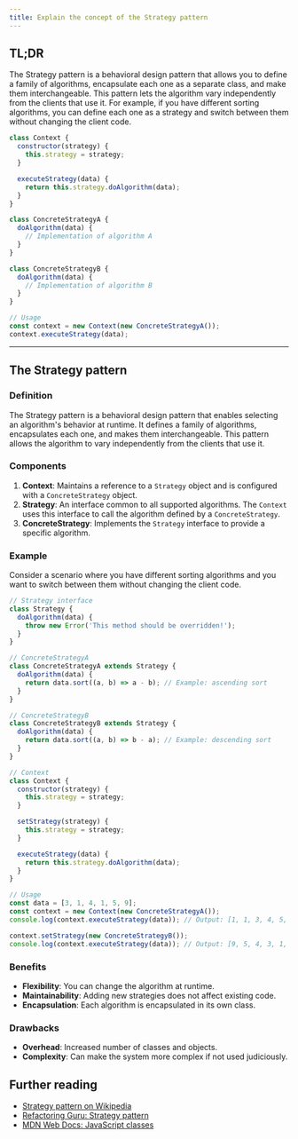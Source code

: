 ```yaml
---
title: Explain the concept of the Strategy pattern
---
```


## TL;DR

The Strategy pattern is a behavioral design pattern that allows you to define a family of algorithms, encapsulate each one as a separate class, and make them interchangeable. This pattern lets the algorithm vary independently from the clients that use it. For example, if you have different sorting algorithms, you can define each one as a strategy and switch between them without changing the client code.

```js
class Context {
  constructor(strategy) {
    this.strategy = strategy;
  }

  executeStrategy(data) {
    return this.strategy.doAlgorithm(data);
  }
}

class ConcreteStrategyA {
  doAlgorithm(data) {
    // Implementation of algorithm A
  }
}

class ConcreteStrategyB {
  doAlgorithm(data) {
    // Implementation of algorithm B
  }
}

// Usage
const context = new Context(new ConcreteStrategyA());
context.executeStrategy(data);
```

---

## The Strategy pattern

### Definition

The Strategy pattern is a behavioral design pattern that enables selecting an algorithm's behavior at runtime. It defines a family of algorithms, encapsulates each one, and makes them interchangeable. This pattern allows the algorithm to vary independently from the clients that use it.

### Components

1. **Context**: Maintains a reference to a `Strategy` object and is configured with a `ConcreteStrategy` object.
2. **Strategy**: An interface common to all supported algorithms. The `Context` uses this interface to call the algorithm defined by a `ConcreteStrategy`.
3. **ConcreteStrategy**: Implements the `Strategy` interface to provide a specific algorithm.

### Example

Consider a scenario where you have different sorting algorithms and you want to switch between them without changing the client code.

```js
// Strategy interface
class Strategy {
  doAlgorithm(data) {
    throw new Error('This method should be overridden!');
  }
}

// ConcreteStrategyA
class ConcreteStrategyA extends Strategy {
  doAlgorithm(data) {
    return data.sort((a, b) => a - b); // Example: ascending sort
  }
}

// ConcreteStrategyB
class ConcreteStrategyB extends Strategy {
  doAlgorithm(data) {
    return data.sort((a, b) => b - a); // Example: descending sort
  }
}

// Context
class Context {
  constructor(strategy) {
    this.strategy = strategy;
  }

  setStrategy(strategy) {
    this.strategy = strategy;
  }

  executeStrategy(data) {
    return this.strategy.doAlgorithm(data);
  }
}

// Usage
const data = [3, 1, 4, 1, 5, 9];
const context = new Context(new ConcreteStrategyA());
console.log(context.executeStrategy(data)); // Output: [1, 1, 3, 4, 5, 9]

context.setStrategy(new ConcreteStrategyB());
console.log(context.executeStrategy(data)); // Output: [9, 5, 4, 3, 1, 1]
```

### Benefits

- **Flexibility**: You can change the algorithm at runtime.
- **Maintainability**: Adding new strategies does not affect existing code.
- **Encapsulation**: Each algorithm is encapsulated in its own class.

### Drawbacks

- **Overhead**: Increased number of classes and objects.
- **Complexity**: Can make the system more complex if not used judiciously.

## Further reading

- [Strategy pattern on Wikipedia](https://en.wikipedia.org/wiki/Strategy_pattern)
- [Refactoring Guru: Strategy pattern](https://refactoring.guru/design-patterns/strategy)
- [MDN Web Docs: JavaScript classes](https://developer.mozilla.org/en-US/docs/Web/JavaScript/Reference/Classes)
